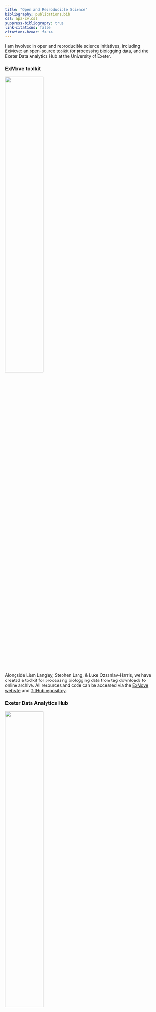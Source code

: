 ```yaml
---
title: "Open and Reproducible Science"
bibliography: publications.bib
csl: apa-cv.csl
suppress-bibliography: true
link-citations: false
citations-hover: false
---
```


I am involved in open and reproducible science initiatives, including ExMove: an open-source toolkit for processing biologging data, and the Exeter Data Analytics Hub at the University of Exeter. 

### ExMove toolkit

::: column-margin
![](images/ExMove_hex_sticker.png){width="50%"}
:::

Alongside Liam Langley, Stephen Lang, & Luke Ozsanlav-Harris, we have created a toolkit for processing biologging data from tag downloads to online archive. All resources and code can be accessed via the [ExMove website](https://exmove.github.io/) and [GitHub repository](https://github.com/ExMove/ExMove).

### Exeter Data Analytics Hub

::: column-margin
![](images/ExeDataHub_hex_sticker.png){width="50%"}
:::

I am part of a team of Early Career Researchers promoting open and reproducible data science at the University of Exeter's penryn campus by delivering monthly workshops and talks, and sharing computer programming resources. Find upcoming and previous talks, alongside useful introductions and walkthroughs on common research programming activities, on the [ExeDataHub website](https://exeter-data-analytics.github.io/).

### R Code

Find the code for this website and my previous projects via [my GitHub page](https://github.com/AliceTrevail)
